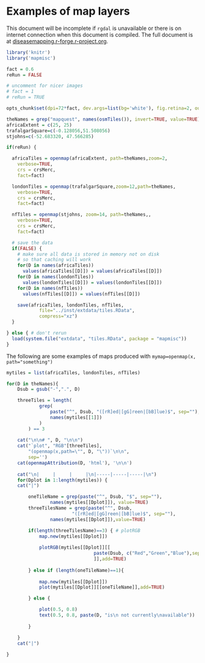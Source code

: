 <!--
%\VignetteEngine{knitr::docco_linear}
%\VignetteIndexEntry{Examples of map layers}
-->




# Examples of map layers


This document will be incomplete if `rgdal` is unavailable or there is on
internet connection when this document is compiled.  The full document is at
[diseasemapping.r-forge.r-project.org](http://diseasemapping.r-forge.r-project.org).



```r

library('knitr')
library('mapmisc')

fact = 0.6
reRun = FALSE

# uncomment for nicer images
# fact = 1 
# reRun = TRUE

opts_chunk$set(dpi=72*fact, dev.args=list(bg='white'), fig.retina=2, out.width='260px')	

theNames = grep("mapquest", names(osmTiles()), invert=TRUE, value=TRUE)
africaExtent = c(25, 25)
trafalgarSquare=c(-0.128056,51.508056)
stjohns=c(-52.683320, 47.566285)

```


```r

if(reRun) {

  africaTiles = openmap(africaExtent, path=theNames,zoom=2,
    verbose=TRUE, 
    crs = crsMerc, 
    fact=fact)

  londonTiles = openmap(trafalgarSquare,zoom=12,path=theNames,
    verbose=TRUE, 
    crs = crsMerc, 
    fact=fact)

  nfTiles = openmap(stjohns, zoom=14, path=theNames,,
    verbose=TRUE, 
    crs = crsMerc, 
    fact=fact)

  # save the data
  if(FALSE) {
    # make sure all data is stored in memory not on disk
    # so that caching will work
    for(D in names(africaTiles))
	  values(africaTiles[[D]]) = values(africaTiles[[D]])
    for(D in names(londonTiles))
	  values(londonTiles[[D]]) = values(londonTiles[[D]])
    for(D in names(nfTiles))
	  values(nfTiles[[D]]) = values(nfTiles[[D]])

    save(africaTiles, londonTiles, nfTiles,
			file="../inst/extdata/tiles.RData",
			compress="xz")
  }

} else { # don't rerun
  load(system.file("extdata", "tiles.RData", package = "mapmisc"))
}
```


The following are some examples of maps produced with `mymap=openmap(x, path="something")`


```r


mytiles = list(africaTiles, londonTiles, nfTiles)

for(D in theNames){
	Dsub = gsub("-",".", D)

	threeTiles = length(
			grep(
				paste("^", Dsub, "([rR]ed|[gG]reen|[bB]lue)$", sep=""), 
				names(mytiles[[1]])
			)
		) == 3
	
	cat("\n\n# ", D, "\n\n")
	cat("`plot", "RGB"[threeTiles], 
		"(openmap(x,path=\"", D, "\"))`\n\n", 
	    sep='')
  	cat(openmapAttribution(D, 'html'), '\n\n')
	
	cat("\n|     |     |     |\n|-----|-----|-----|\n")
	for(Dplot in 1:length(mytiles)) {
	cat("|")

		oneTileName = grep(paste("^", Dsub, "$", sep=""), 
				names(mytiles[[Dplot]]), value=TRUE)
		threeTilesName = grep(paste("^", Dsub, 
						"([rR]ed|[gG]reen|[bB]lue)$", sep=""), 
				names(mytiles[[Dplot]]),value=TRUE)

		if(length(threeTilesName)==3) { # plotRGB
			map.new(mytiles[[Dplot]])
			
			plotRGB(mytiles[[Dplot]][[
								paste(Dsub, c("Red","Green","Blue"),sep="")
								]],add=TRUE)
	
		} else if (length(oneTileName)==1){
		
			map.new(mytiles[[Dplot]])
			plot(mytiles[[Dplot]][[oneTileName]],add=TRUE)

		} else {

			plot(0.5, 0.8)
			text(0.5, 0.8, paste(D, "is\n not currently\navailable"))
		
		}

	}
	cat("|")
	
}

```
